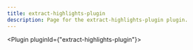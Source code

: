 ---
title: extract-highlights-plugin
description: Page for the extract-highlights-plugin plugin.
---


<Plugin pluginId={"extract-highlights-plugin"}></Plugin>